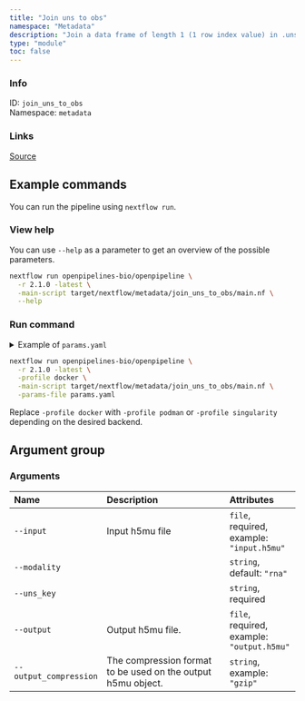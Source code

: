 ```yaml
---
title: "Join uns to obs"
namespace: "Metadata"
description: "Join a data frame of length 1 (1 row index value) in .uns containing metadata to the .obs of a mudata file."
type: "module"
toc: false
---
```


::: {.column-margin}

### Info

ID: `join_uns_to_obs`  
Namespace: `metadata`

### Links
[Source](https://github.com/openpipelines-bio/openpipeline/blob/2.1.0/src/metadata/join_uns_to_obs/config.vsh.yml){.btn-action .btn-sm .btn-info .btn role="button"}

:::



## Example commands

You can run the pipeline using `nextflow run`.

### View help

You can use `--help` as a parameter to get an overview of the possible parameters.

```bash
nextflow run openpipelines-bio/openpipeline \
  -r 2.1.0 -latest \
  -main-script target/nextflow/metadata/join_uns_to_obs/main.nf \
  --help
```

### Run command

<details>
<summary>Example of `params.yaml`</summary>
```yaml
# Arguments
input: # please fill in - example: "input.h5mu"
modality: "rna"
uns_key: # please fill in - example: "foo"
# output: "$id.$key.output.h5mu"
# output_compression: "gzip"

# Nextflow input-output arguments
publish_dir: # please fill in - example: "output/"
# param_list: "my_params.yaml"
```
</details>

```bash
nextflow run openpipelines-bio/openpipeline \
  -r 2.1.0 -latest \
  -profile docker \
  -main-script target/nextflow/metadata/join_uns_to_obs/main.nf \
  -params-file params.yaml
```

:::{.callout-note}
Replace `-profile docker` with `-profile podman` or `-profile singularity` depending on the desired backend.
:::

## Argument group

### Arguments

|Name                   |Description                                                  |Attributes                                 |
|:----------|:--------------------------------------------------|:--------------------|
|`--input`              |Input h5mu file                                              |`file`, required, example: `"input.h5mu"`  |
|`--modality`           |                                                             |`string`, default: `"rna"`                 |
|`--uns_key`            |                                                             |`string`, required                         |
|`--output`             |Output h5mu file.                                            |`file`, required, example: `"output.h5mu"` |
|`--output_compression` |The compression format to be used on the output h5mu object. |`string`, example: `"gzip"`                |

